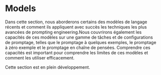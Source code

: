 # Models


Dans cette section, nous aborderons certains des modèles de langage récents et comment ils appliquent avec succès les techniques les plus avancées de prompting engineering.Nous couvrirons également les capacités de ces modèles sur une gamme de tâches et de configurations de promptage, telles que le promptage à quelques exemples, le promptage à zéro exemple et le promptage en chaîne de pensées. Comprendre ces capacités est important pour comprendre les limites de ces modèles et comment les utiliser efficacement.

<Callout emoji="⚠️">
  Cette section est en plein développement.
</Callout>